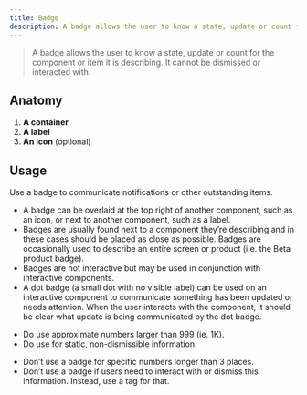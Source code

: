 ```yaml
---
title: Badge
description: A badge allows the user to know a state, update or count for the component or item it is describing. It cannot be dismissed or interacted with.
---
```



> A badge allows the user to know a state, update or count for the component or item it is describing.
It cannot be dismissed or interacted with.

## Anatomy

1. **A container**
1. **A label**
1. **An icon** (optional)

## Usage

Use a badge to communicate notifications or other outstanding items.

- A badge can be overlaid at the top right of another component, such as an icon, or next to another component, such as a label.
- Badges are usually found next to a component they’re describing and in these cases should be placed as close as possible.
Badges are occasionally used to describe an entire screen or product (i.e. the Beta product badge).
- Badges are not interactive but may be used in conjunction with interactive components.
- A dot badge (a small dot with no visible label) can be used on an interactive component to communicate something has been updated or needs attention.
When the user interacts with the component, it should be clear what update is being communicated by the dot badge.

<CalloutSuccess title="Dos">

- Do use approximate numbers larger than 999 (ie. 1K).
- Do use for static, non-dismissible information.

</CalloutSuccess>

<CalloutError title="Don'ts">

- Don’t use a badge for specific numbers longer than 3 places.
- Don’t use a badge if users need to interact with or dismiss this information.
Instead, use a tag for that.

</CalloutError>

